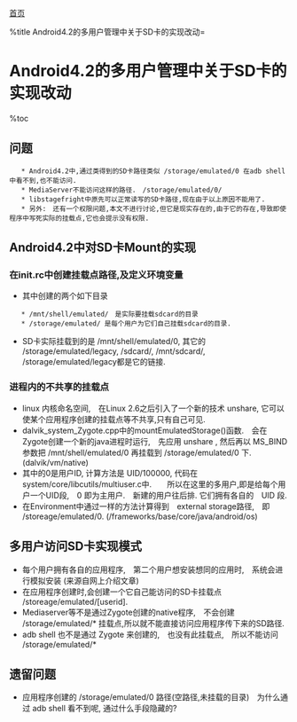 [[首页]]

%title Android4.2的多用户管理中关于SD卡的实现改动=
=Android4.2的多用户管理中关于SD卡的实现改动=
%toc

==问题==
    * Android4.2中,通过类得到的SD卡路径类似 /storage/emulated/0 在adb shell中看不到,也不能访问.
	* MediaServer不能访问这样的路径.　/storage/emulated/0/
	* libstagefright中原先可以正常读写的SD卡路径,现在由于以上原因不能用了.
    * 另外:　还有一个权限问题,本文不进行讨论,但它是现实存在的,由于它的存在,导致即使程序中写死实际的挂载点,它也会提示没有权限.

==Android4.2中对SD卡Mount的实现==
===在init.rc中创建挂载点路径,及定义环境变量===
{{{ # See storage config details at <a href="http://source.android.com/tech/storage/">http://source.android.com/tech/storage/</a>
mkdir /mnt/shell/emulated 0700 shell shell
mkdir /storage/emulated 0555 root root
 
export EXTERNAL_STORAGE /storage/emulated/legacy
export EMULATED_STORAGE_SOURCE /mnt/shell/emulated
export EMULATED_STORAGE_TARGET /storage/emulated
 
# Support legacy paths
symlink /storage/emulated/legacy /sdcard
symlink /storage/emulated/legacy /mnt/sdcard
symlink /storage/emulated/legacy /storage/sdcard0
symlink /mnt/shell/emulated/0 /storage/emulated/legacy
  }}}

* 其中创建的两个如下目录
    * /mnt/shell/emulated/　是实际要挂载sdcard的目录
    * /storage/emulated/ 是每个用户为它们自己挂载sdcard的目录.
* SD卡实际挂载到的是 /mnt/shell/emulated/0, 其它的 /storage/emulated/legacy, /sdcard/, /mnt/sdcard/, /storage/emulated/legacy都是它的链接.

===进程内的不共享的挂载点===
* linux 内核命名空间,　在Linux 2.6之后引入了一个新的技术 unshare, 它可以使某个应用程序创建的挂载点等不共享,只有自己可见.
* dalvik_system_Zygote.cpp中的mountEmulatedStorage()函数.　会在Zygote创建一个新的java进程时运行,　先应用 unshare , 然后再以 MS_BIND参数把 /mnt/shell/emulated/0 再挂载到 /storage/emulated/0 下.　　   (dalvik/vm/native)
* 其中的0是用户ID, 计算方法是 UID/100000, 代码在 system/core/libcutils/multiuser.c中.　　所以在这里的多用户,即是给每个用户一个UID段,　0 即为主用户.　新建的用户往后排. 它们拥有各自的　UID 段.
* 在Environment中通过一样的方法计算得到　external storage路径,　即 /storeage/emulated/0.     (/frameworks/base/core/java/android/os)

==多用户访问SD卡实现模式==
* 每个用户拥有各自的应用程序,　第二个用户想安装想同的应用时,　系统会进行模拟安装 (来源自网上介绍文章)
* 在应用程序创建时,会创建一个它自己能访问的SD卡挂载点 /storeage/emulated/[userid].
* Mediaserver等不是通过Zygote创建的native程序,　不会创建 /storage/emulated/* 挂载点,所以就不能直接访问应用程序传下来的SD路径.
* adb shell 也不是通过 Zygote 来创建的,　也没有此挂载点,　所以不能访问 /storage/emulated/*

==遗留问题==
* 应用程序创建的 /storage/emulated/0 路径(空路径,未挂载的目录)　为什么通过 adb shell 看不到呢, 通过什么手段隐藏的?
